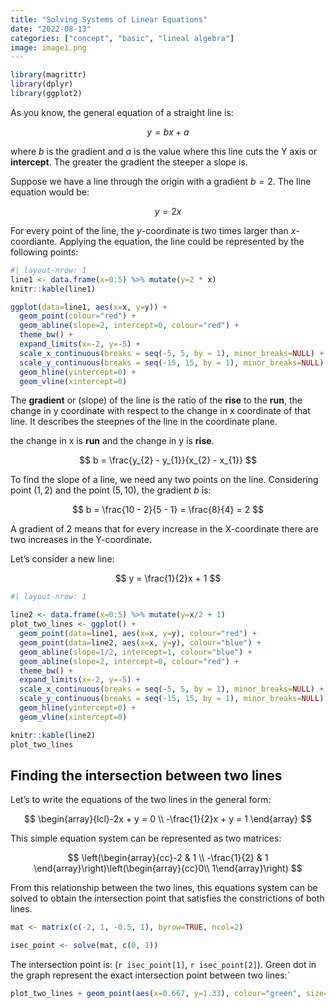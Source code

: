 ```yaml
---
title: "Solving Systems of Linear Equations"
date: "2022-08-13"
categories: ["concept", "basic", "lineal algebra"]
image: image1.png
---
```


```r
library(magrittr)
library(dplyr)
library(ggplot2)
```

As you know, the general equation of a straight line is:

$$
y = bx + a
$$

where *b* is the gradient and *a* is the value where this line cuts the Y axis or **intercept**. The greater the gradient the steeper a slope is.

Suppose we have a line through the origin with a gradient $b=2$. The line equation would be:

$$
y = 2x
$$

For every point of the line, the $y$-coordinate is two times larger than $x$-coordiante. Applying the equation, the line could be represented by the following points:

```r
#| layout-nrow: 1
line1 <- data.frame(x=0:5) %>% mutate(y=2 * x)
knitr::kable(line1)

ggplot(data=line1, aes(x=x, y=y)) + 
  geom_point(colour="red") + 
  geom_abline(slope=2, intercept=0, colour="red") +
  theme_bw() +
  expand_limits(x=-2, y=-5) +
  scale_x_continuous(breaks = seq(-5, 5, by = 1), minor_breaks=NULL) +
  scale_y_continuous(breaks = seq(-15, 15, by = 1), minor_breaks=NULL) +
  geom_hline(yintercept=0) +
  geom_vline(xintercept=0)
```

The **gradient** or (slope) of the line is the ratio of the **rise** to the **run**, the change in y coordinate with respect to the change in x coordinate of that line. It describes the steepnes of the line in the coordinate plane.

[the change in x is **run** and the change in y is **rise**.]{.aside}

$$
b = \frac{y_{2} - y_{1}}{x_{2} - x_{1}} 
$$

To find the slope of a line, we need any two points on the line. Considering point $(1, 2)$ and the point $(5, 10)$, the gradient $b$ is:

$$
b = \frac{10 - 2}{5 - 1} = \frac{8}{4} = 2
$$

A gradient of 2 means that for every increase in the X-coordinate there are two increases in the Y-coordinate.

Let's consider a new line:

$$
y = \frac{1}{2}x + 1
$$


```r
#| layout-nrow: 1

line2 <- data.frame(x=0:5) %>% mutate(y=x/2 + 1)
plot_two_lines <- ggplot() +
  geom_point(data=line1, aes(x=x, y=y), colour="red") +
  geom_point(data=line2, aes(x=x, y=y), colour="blue") +
  geom_abline(slope=1/2, intercept=1, colour="blue") +
  geom_abline(slope=2, intercept=0, colour="red") +
  theme_bw() +
  expand_limits(x=-2, y=-5) +
  scale_x_continuous(breaks = seq(-5, 5, by = 1), minor_breaks=NULL) +
  scale_y_continuous(breaks = seq(-15, 15, by = 1), minor_breaks=NULL) +
  geom_hline(yintercept=0) +
  geom_vline(xintercept=0)

knitr::kable(line2)
plot_two_lines
```

## Finding the intersection between two lines

Let's to write the equations of the two lines in the general form:

$$
\begin{array}{lcl}-2x + y = 0 \\ -\frac{1}{2}x + y = 1 \end{array} 
$$

This simple equation system can be represented as two matrices:

$$
\left(\begin{array}{cc}-2 & 1 \\ -\frac{1}{2} & 1 \end{array}\right)\left(\begin{array}{cc}0\\ 1\end{array}\right)
$$

From this relationship between the two lines, this equations system can be solved to obtain the intersection point that satisfies the constrictions of both lines.
```r
mat <- matrix(c(-2, 1, -0.5, 1), byrow=TRUE, ncol=2)

isec_point <- solve(mat, c(0, 1))
```

The intersection point is: (`r isec_point[1]`, `r isec_point[2]`). Green dot in the graph represent the exact intersection point between two lines:`

```r
plot_two_lines + geom_point(aes(x=0.667, y=1.33), colour="green", size=2)
```


